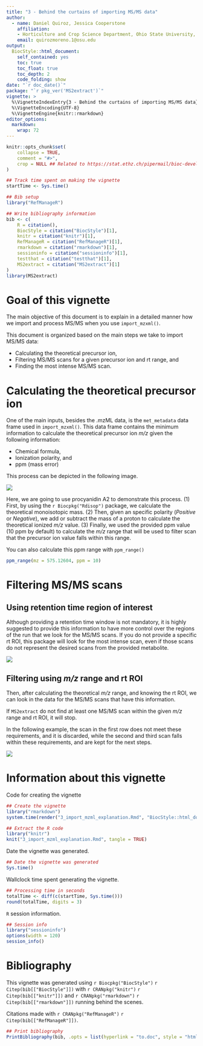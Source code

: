 ```yaml
---
title: "3 - Behind the curtains of importing MS/MS data"
author: 
  - name: Daniel Quiroz, Jessica Cooperstone
    affiliation:
    - Horticulture and Crop Science Department, Ohio State University, US
    email: quirozmoreno.1@osu.edu
output: 
  BiocStyle::html_document:
    self_contained: yes
    toc: true
    toc_float: true
    toc_depth: 2
    code_folding: show
date: "`r doc_date()`"
package: "`r pkg_ver('MS2extract')`"
vignette: >
  %\VignetteIndexEntry{3 - Behind the curtains of importing MS/MS data}
  %\VignetteEncoding{UTF-8}  
  %\VignetteEngine{knitr::rmarkdown}
editor_options: 
  markdown: 
    wrap: 72
---
```


```r
knitr::opts_chunk$set(
    collapse = TRUE,
    comment = "#>",
    crop = NULL ## Related to https://stat.ethz.ch/pipermail/bioc-devel/2020-April/016656.html
)
```

```r
## Track time spent on making the vignette
startTime <- Sys.time()

## Bib setup
library("RefManageR")

## Write bibliography information
bib <- c(
    R = citation(),
    BiocStyle = citation("BiocStyle")[1],
    knitr = citation("knitr")[1],
    RefManageR = citation("RefManageR")[1],
    rmarkdown = citation("rmarkdown")[1],
    sessioninfo = citation("sessioninfo")[1],
    testthat = citation("testthat")[1],
    MS2extract = citation("MS2extract")[1]
)
library(MS2extract)
```

# Goal of this vignette

The main objective of this document is to explain in a detailed manner
how we import and process MS/MS when you use `import_mzxml()`.

This document is organized based on the main steps we take to import
MS/MS data:

-   Calculating the theoretical precursor ion,
-   Filtering MS/MS scans for a given precursor ion and rt range, and
-   Finding the most intense MS/MS scan.

# Calculating the theoretical precursor ion

One of the main inputs, besides the .mzML data, is the `met_metadata`
data frame used in `import_mzxml()`. This data frame contains the
minimum information to calculate the theoretical precursor ion *m/z*
given the following information:

-   Chemical formula,
-   Ionization polarity, and
-   ppm (mass error)

This process can be depicted in the following image.

![](img/import/Import_1.png)

Here, we are going to use procyanidin A2 to demonstrate this process.
(1) First, by using the `r Biocpkg("Rdisop")` package, we calculate the
theoretical monoisotopic mass. (2) Then, given an specific polarity
(*Positive* or *Negative*), we add or subtract the mass of a proton to
calculate the theoretical ionized *m/z* value. (3) Finally, we used the provided
ppm value (10 ppm by default) to calculate the *m/z* range that will be
used to filter scan that the precursor ion value falls within this
range.

You can also calculate this ppm range with `ppm_range()`

```r
ppm_range(mz = 575.12604, ppm = 10)
```

# Filtering MS/MS scans

## Using retention time region of interest

Although providing a retention time window is not mandatory, it is
highly suggested to provide this information to have more control over
the regions of the run that we look for the MS/MS scans. If you do not
provide a specific rt ROI, this package will look for the most intense
scan, even if those scans do not represent the desired scans from the provided
metabolite.

![](img/import/Import_2.png)

## Filtering using *m/z* range and rt ROI

Then, after calculating the theoretical *m/z* range, and knowing the rt
ROI, we can look in the data for the MS/MS scans that have this
information.

If `MS2extract` do not find at least one MS/MS scan within the given
*m/z* range and rt ROI, it will stop.

In the following example, the scan in the first row does not meet these
requirements, and it is discarded, while the second and third scan falls
within these requirements, and are kept for the next steps.

![](img/import/Import_3.png)

# Information about this vignette

Code for creating the vignette

```r
## Create the vignette
library("rmarkdown")
system.time(render("3_import_mzml_explanation.Rmd", "BiocStyle::html_document"))

## Extract the R code
library("knitr")
knit("3_import_mzml_explanation.Rmd", tangle = TRUE)
```

Date the vignette was generated.

```r
## Date the vignette was generated
Sys.time()
```

Wallclock time spent generating the vignette.

```r
## Processing time in seconds
totalTime <- diff(c(startTime, Sys.time()))
round(totalTime, digits = 3)
```

`R` session information.

```r
## Session info
library("sessioninfo")
options(width = 120)
session_info()
```

# Bibliography

This vignette was generated using `r Biocpkg("BiocStyle")`
`r Citep(bib[["BiocStyle"]])` with `r CRANpkg("knitr")`
`r Citep(bib[["knitr"]])` and `r CRANpkg("rmarkdown")`
`r Citep(bib[["rmarkdown"]])` running behind the scenes.

Citations made with `r CRANpkg("RefManageR")`
`r Citep(bib[["RefManageR"]])`.

```r
## Print bibliography
PrintBibliography(bib, .opts = list(hyperlink = "to.doc", style = "html"))
```
